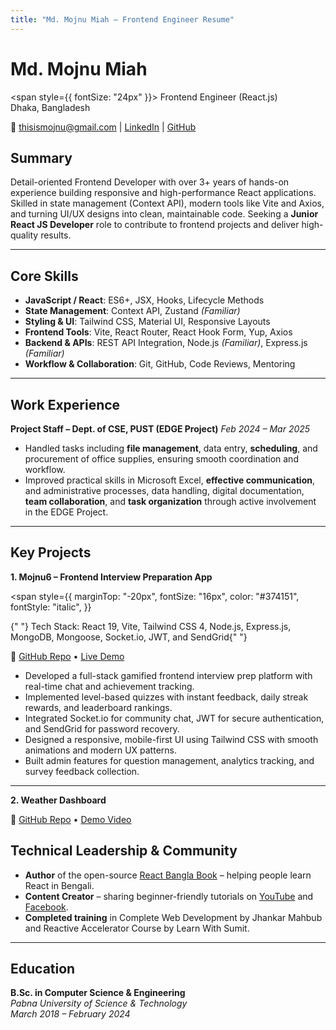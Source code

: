 ```yaml
---
title: "Md. Mojnu Miah – Frontend Engineer Resume"
---
```


# **Md. Mojnu Miah**

<span style={{ fontSize: "24px" }}>
  Frontend Engineer (React.js) <br />
  <span>Dhaka, Bangladesh</span>
</span>

📧 [thisismojnu@gmail.com](mailto:thisismojnu@gmail.com) | [LinkedIn](https://linkedin.com/in/mojnu0/) | [GitHub](https://github.com/codedbyMojnu)

## **Summary**

Detail-oriented Frontend Developer with over 3+ years of hands-on experience building responsive and high-performance React applications. Skilled in state management (Context API), modern tools like Vite and Axios, and turning UI/UX designs into clean, maintainable code. Seeking a **Junior React JS Developer** role to contribute to frontend projects and deliver high-quality results.

---

## **Core Skills**

- **JavaScript / React**: ES6+, JSX, Hooks, Lifecycle Methods
- **State Management**: Context API, Zustand _(Familiar)_
- **Styling & UI**: Tailwind CSS, Material UI, Responsive Layouts
- **Frontend Tools**: Vite, React Router, React Hook Form, Yup, Axios
- **Backend & APIs**: REST API Integration, Node.js _(Familiar)_, Express.js _(Familiar)_
- **Workflow & Collaboration**: Git, GitHub, Code Reviews, Mentoring

---

## **Work Experience**

**Project Staff – Dept. of CSE, PUST (EDGE Project)**
_Feb 2024 – Mar 2025_

- Handled tasks including **file management**, data entry, **scheduling**, and procurement of office supplies, ensuring smooth coordination and workflow.
- Improved practical skills in Microsoft Excel, **effective communication**, and administrative processes, data handling, digital documentation, **team collaboration**, and **task organization** through active involvement in the EDGE Project.

---

## **Key Projects**

**1. Mojnu6 – Frontend Interview Preparation App**

<span
  style={{
    marginTop: "-20px",
    fontSize: "16px",
    color: "#374151",
    fontStyle: "italic",
  }}
>
  {" "}
  Tech Stack: React 19, Vite, Tailwind CSS 4, Node.js, Express.js, MongoDB, Mongoose,
  Socket.io, JWT, and SendGrid{" "}
</span>

🔗 [GitHub Repo](https://github.com/codedbyMojnu/mojnu6) • [Live Demo](https://mojnu6.vercel.app)

- Developed a full-stack gamified frontend interview prep platform with real-time chat and achievement tracking.
- Implemented level-based quizzes with instant feedback, daily streak rewards, and leaderboard rankings.
- Integrated Socket.io for community chat, JWT for secure authentication, and SendGrid for password recovery.
- Designed a responsive, mobile-first UI using Tailwind CSS with smooth animations and modern UX patterns.
- Built admin features for question management, analytics tracking, and survey feedback collection.

---

**2. Weather Dashboard**

🔗 [GitHub Repo](https://github.com/codedbyMojnu/weather-dashboard) • [Demo Video](https://youtu.be/Bb6t4a1UkCw?si=9_ZJnJPHzRAHK88P)

## **Technical Leadership & Community**

- **Author** of the open-source [React Bangla Book](https://react-bangla.vercel.app) – helping people learn React in Bengali.
- **Content Creator** – sharing beginner-friendly tutorials on [YouTube](https://www.youtube.com/@md.mojnumiah) and [Facebook](https://web.facebook.com/Mojnu0/).
- **Completed training** in Complete Web Development by Jhankar Mahbub and Reactive Accelerator Course by Learn With Sumit.

---

## **Education**

**B.Sc. in Computer Science & Engineering**  
_Pabna University of Science & Technology_  
_March 2018 – February 2024_
